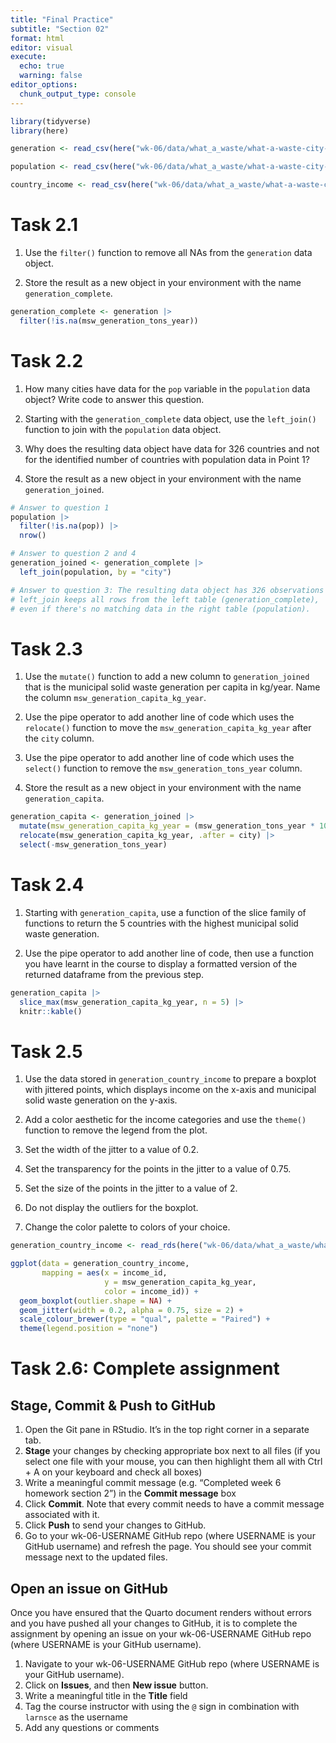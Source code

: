 ```yaml
---
title: "Final Practice"
subtitle: "Section 02"
format: html
editor: visual
execute: 
  echo: true
  warning: false
editor_options: 
  chunk_output_type: console
---
```


```r
library(tidyverse)
library(here)
```

```r
generation <- read_csv(here("wk-06/data/what_a_waste/what-a-waste-city-level-data-generation.csv"))

population <- read_csv(here("wk-06/data/what_a_waste/what-a-waste-city-level-data-population.csv"))

country_income <- read_csv(here("wk-06/data/what_a_waste/what-a-waste-city-level-data-country-income.csv"))
```

# Task 2.1

1.  Use the `filter()` function to remove all NAs from the `generation` data object.

2.  Store the result as a new object in your environment with the name `generation_complete`.

```r
generation_complete <- generation |>
  filter(!is.na(msw_generation_tons_year))
```

# Task 2.2

1.  How many cities have data for the `pop` variable in the `population` data object? Write code to answer this question.

2.  Starting with the `generation_complete` data object, use the `left_join()` function to join with the `population` data object.

3.  Why does the resulting data object have data for 326 countries and not for the identified number of countries with population data in Point 1?

4.  Store the result as a new object in your environment with the name `generation_joined`.

```r
# Answer to question 1
population |>
  filter(!is.na(pop)) |>
  nrow()

# Answer to question 2 and 4
generation_joined <- generation_complete |>
  left_join(population, by = "city")

# Answer to question 3: The resulting data object has 326 observations because 
# left_join keeps all rows from the left table (generation_complete), 
# even if there's no matching data in the right table (population).
```

# Task 2.3

1.  Use the `mutate()` function to add a new column to `generation_joined` that is the municipal solid waste generation per capita in kg/year. Name the column `msw_generation_capita_kg_year`.

2.  Use the pipe operator to add another line of code which uses the `relocate()` function to move the `msw_generation_capita_kg_year` after the `city` column.

3.  Use the pipe operator to add another line of code which uses the `select()` function to remove the `msw_generation_tons_year` column.

4.  Store the result as a new object in your environment with the name `generation_capita`.

```r
generation_capita <- generation_joined |>
  mutate(msw_generation_capita_kg_year = (msw_generation_tons_year * 1000) / pop) |>
  relocate(msw_generation_capita_kg_year, .after = city) |>
  select(-msw_generation_tons_year)
```

# Task 2.4

1.  Starting with `generation_capita`, use a function of the slice family of functions to return the 5 countries with the highest municipal solid waste generation.

2.  Use the pipe operator to add another line of code, then use a function you have learnt in the course to display a formatted version of the returned dataframe from the previous step.

```r
generation_capita |>
  slice_max(msw_generation_capita_kg_year, n = 5) |>
  knitr::kable()
```

# Task 2.5

1.  Use the data stored in `generation_country_income` to prepare a boxplot with jittered points, which displays income on the x-axis and municipal solid waste generation on the y-axis.

2.  Add a color aesthetic for the income categories and use the `theme()` function to remove the legend from the plot.

3.  Set the width of the jitter to a value of 0.2.

4.  Set the transparency for the points in the jitter to a value of 0.75.

5.  Set the size of the points in the jitter to a value of 2.

6.  Do not display the outliers for the boxplot.

7.  Change the color palette to colors of your choice.

```r
generation_country_income <- read_rds(here("wk-06/data/what_a_waste/what-a-waste-city-level-data-country-income.rds"))

ggplot(data = generation_country_income,
       mapping = aes(x = income_id, 
                     y = msw_generation_capita_kg_year, 
                     color = income_id)) + 
  geom_boxplot(outlier.shape = NA) + 
  geom_jitter(width = 0.2, alpha = 0.75, size = 2) + 
  scale_colour_brewer(type = "qual", palette = "Paired") + 
  theme(legend.position = "none")
```

# Task 2.6: Complete assignment

## Stage, Commit & Push to GitHub

1.  Open the Git pane in RStudio. It's in the top right corner in a separate tab.
2.  **Stage** your changes by checking appropriate box next to all files (if you select one file with your mouse, you can then highlight them all with Ctrl + A on your keyboard and check all boxes)
3.  Write a meaningful commit message (e.g. "Completed week 6 homework section 2") in the **Commit message** box
4.  Click **Commit**. Note that every commit needs to have a commit message associated with it.
5.  Click **Push** to send your changes to GitHub.
6.  Go to your wk-06-USERNAME GitHub repo (where USERNAME is your GitHub username) and refresh the page. You should see your commit message next to the updated files.

## Open an issue on GitHub

Once you have ensured that the Quarto document renders without errors and you have pushed all your changes to GitHub, it is to complete the assignment by opening an issue on your wk-06-USERNAME GitHub repo (where USERNAME is your GitHub username).

1.  Navigate to your wk-06-USERNAME GitHub repo (where USERNAME is your GitHub username).
2.  Click on **Issues**, and then **New issue** button.
3.  Write a meaningful title in the **Title** field
4.  Tag the course instructor with using the `@` sign in combination with `larnsce` as the username
5.  Add any questions or comments
